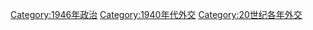[[Category:1946年政治|Category:1946年政治]]
[[Category:1940年代外交|Category:1940年代外交]]
[[Category:20世纪各年外交|Category:20世纪各年外交]]